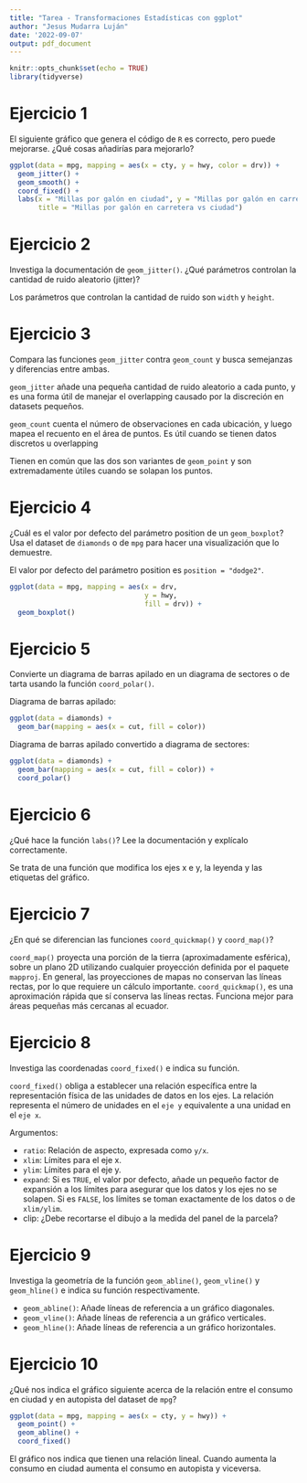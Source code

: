 ```yaml
---
title: "Tarea - Transformaciones Estadísticas con ggplot"
author: "Jesus Mudarra Luján"
date: '2022-09-07'
output: pdf_document
---
```


```r
knitr::opts_chunk$set(echo = TRUE)
library(tidyverse)
```

# Ejercicio 1

El siguiente gráfico que genera el código de `R` es correcto, pero puede mejorarse. ¿Qué cosas añadirías para mejorarlo?

```r
ggplot(data = mpg, mapping = aes(x = cty, y = hwy, color = drv)) +
  geom_jitter() +
  geom_smooth() +
  coord_fixed() +
  labs(x = "Millas por galón en ciudad", y = "Millas por galón en carretera",
       title = "Millas por galón en carretera vs ciudad")
```

# Ejercicio 2

Investiga la documentación de `geom_jitter()`. ¿Qué parámetros controlan la cantidad de ruido aleatorio (jitter)?

Los parámetros que controlan la cantidad de ruido son `width` y `height`.

# Ejercicio 3

Compara las funciones `geom_jitter` contra `geom_count` y busca semejanzas y diferencias entre ambas.

`geom_jitter` añade una pequeña cantidad de ruido aleatorio a cada punto, y es una forma útil de manejar el overlapping causado por la discreción en datasets pequeños.

`geom_count` cuenta el número de observaciones en cada ubicación, y luego mapea el recuento en el área de puntos. Es útil cuando se tienen datos discretos u overlapping

Tienen en común que las dos son variantes de `geom_point` y son extremadamente útiles cuando se solapan los puntos.

# Ejercicio 4

¿Cuál es el valor por defecto del parámetro position de un `geom_boxplot`? Usa el dataset de `diamonds` o de `mpg` para hacer una visualización que lo demuestre.

El valor por defecto del parámetro position es `position = "dodge2"`.

```r
ggplot(data = mpg, mapping = aes(x = drv,
                                 y = hwy,
                                 fill = drv)) +
  geom_boxplot()
```

# Ejercicio 5

Convierte un diagrama de barras apilado en un diagrama de sectores o de tarta usando la función `coord_polar()`.

Diagrama de barras apilado:

```r
ggplot(data = diamonds) +
  geom_bar(mapping = aes(x = cut, fill = color))
```

Diagrama de barras apilado convertido a diagrama de sectores:

```r
ggplot(data = diamonds) +
  geom_bar(mapping = aes(x = cut, fill = color)) +
  coord_polar()
```

# Ejercicio 6

¿Qué hace la función `labs()`? Lee la documentación y explícalo correctamente.

Se trata de una función que modifica los ejes x e y, la leyenda y las etiquetas del gráfico.


# Ejercicio 7

¿En qué se diferencian las funciones `coord_quickmap()` y `coord_map()`?

`coord_map()` proyecta una porción de la tierra (aproximadamente esférica), sobre un plano 2D utilizando cualquier proyección definida por el paquete `mapproj`. En general, las proyecciones de mapas no conservan las líneas rectas, por lo que requiere un cálculo importante. `coord_quickmap()`, es una aproximación rápida que sí conserva las líneas rectas. Funciona mejor para áreas pequeñas más cercanas al ecuador.

# Ejercicio 8

Investiga las coordenadas `coord_fixed()` e indica su función.

`coord_fixed()` obliga a establecer una relación específica entre la representación física de las unidades de datos en los ejes. La relación representa el número de unidades en el `eje y` equivalente a una unidad en el `eje x`.

Argumentos:

* `ratio`: Relación de aspecto, expresada como `y/x`.
* `xlim`: Límites para el eje x.
* `ylim`: Límites para el eje y.
* `expand`: Si es `TRUE`, el valor por defecto, añade un pequeño factor de expansión a los límites para asegurar que los datos y los ejes no se solapen. Si es `FALSE`, los límites se toman exactamente de los datos o de `xlim/ylim`.
* clip: ¿Debe recortarse el dibujo a la medida del panel de la parcela?

# Ejercicio 9

Investiga la geometría de la función `geom_abline()`, `geom_vline()` y `geom_hline()` e indica su función respectivamente.

* `geom_abline()`: Añade líneas de referencia a un gráfico diagonales.
* `geom_vline()`: Añade líneas de referencia a un gráfico verticales.
* `geom_hline()`: Añade líneas de referencia a un gráfico horizontales.

# Ejercicio 10

¿Qué nos indica el gráfico siguiente acerca de la relación entre el consumo en ciudad y en autopista del dataset de `mpg`?

```r
ggplot(data = mpg, mapping = aes(x = cty, y = hwy)) +
  geom_point() +
  geom_abline() +
  coord_fixed()
```

El gráfico nos indica que tienen una relación lineal. Cuando aumenta la consumo en ciudad aumenta el consumo en autopista y viceversa.
